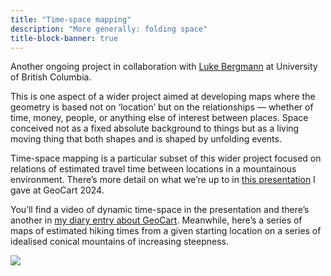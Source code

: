 ```yaml
---
title: "Time-space mapping"
description: "More generally: folding space"
title-block-banner: true
---
```


Another ongoing project in collaboration with [Luke Bergmann](https://geog.ubc.ca/profile/luke-bergmann/){target="blank"} at University of British Columbia.

This is one aspect of a wider project aimed at developing maps where the geometry is based not on 'location' but on the relationships &mdash; whether of time, money, people, or anything else of interest between places. Space conceived not as a fixed absolute background to things but as a living moving thing that both shapes and is shaped by unfolding events.

Time-space mapping is a particular subset of this wider project focused on relations of estimated travel time between locations in a mountainous environment. There's more detail on what we're up to in [this presentation](https://southosullivan.com/talks/GeoCart-2024/) I gave at GeoCart 2024.

You'll find a video of dynamic time-space in the presentation and there's another in [my diary entry about GeoCart](../posts/2024-08-30-geocart-24/geocart-24.qmd). Meanwhile, here's a series of maps of estimated hiking times from a given starting location on a series of idealised conical mountains of increasing steepness.

![](cone-times-multiple.png)
